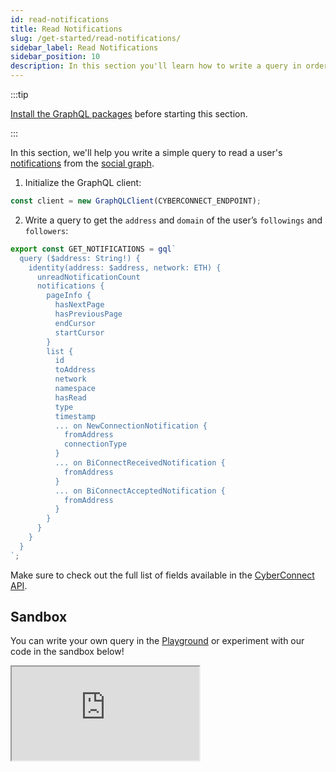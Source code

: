 ```yaml
---
id: read-notifications
title: Read Notifications
slug: /get-started/read-notifications/
sidebar_label: Read Notifications
sidebar_position: 10
description: In this section you'll learn how to write a query in order to read the connections.
---
```


:::tip

[Install the GraphQL packages](/get-started/quick-setup/) before starting this section.

:::

In this section, we'll help you write a simple query to read a user's [notifications](/concepts/notifications/) from the [social graph](/concepts/social-graph/).

1. Initialize the GraphQL client:

```jsx title="/src/queries/GetConnections.tsx"
const client = new GraphQLClient(CYBERCONNECT_ENDPOINT);
```

2. Write a query to get the `address` and `domain` of the user’s `followings` and `followers`:

```jsx title="/src/queries/GetNotifications.tsx"
export const GET_NOTIFICATIONS = gql`
  query ($address: String!) {
    identity(address: $address, network: ETH) {
      unreadNotificationCount
      notifications {
        pageInfo {
          hasNextPage
          hasPreviousPage
          endCursor
          startCursor
        }
        list {
          id
          toAddress
          network
          namespace
          hasRead
          type
          timestamp
          ... on NewConnectionNotification {
            fromAddress
            connectionType
          }
          ... on BiConnectReceivedNotification {
            fromAddress
          }
          ... on BiConnectAcceptedNotification {
            fromAddress
          }
        }
      }
    }
  }
`;
```

Make sure to check out the full list of fields available in the [CyberConnect API](/cyberconnect-api/overview/).

## Sandbox

You can write your own query in the [Playground](/cyberconnect-api/playground/) or experiment with our code in the sandbox below!

<iframe
  src="https://codesandbox.io/embed/read-connections-fk75zg?codemirror=1&fontsize=14&hidenavigation=0&theme=dark&runonclick=1&view=split&module=/src/queries/GetConnections.tsx"
  title="read-connections"
  allow="accelerometer; ambient-light-sensor; camera; encrypted-media; geolocation; gyroscope; hid; microphone; midi; payment; usb; vr; xr-spatial-tracking"
  sandbox="allow-forms allow-modals allow-popups allow-presentation allow-same-origin allow-scripts"
></iframe>
